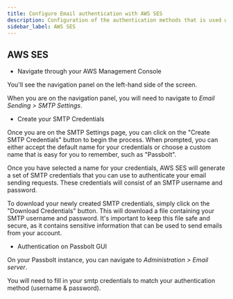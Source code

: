 ```yaml
---
title: Configure Email authentication with AWS SES
description: Configuration of the authentication methods that is used with SMTP for AWS SES
sidebar_label: AWS SES
---
```


<EmailServerConfigurationIntroduction/>

## AWS SES

- Navigate through your AWS Management Console

You'll see the navigation panel on the left-hand side of the screen.

When you are on the navigation panel, you will need to navigate to *Email Sending > SMTP Settings*.

- Create your SMTP Credentials

Once you are on the SMTP Settings page, you can click on the "Create SMTP Credentials" button to begin the process. When prompted, you can either accept the default name for your credentials or choose a custom name that is easy for you to remember, such as "Passbolt".

Once you have selected a name for your credentials, AWS SES will generate a set of SMTP credentials that you can use to authenticate your email sending requests. These credentials will consist of an SMTP username and password.

To download your newly created SMTP credentials, simply click on the "Download Credentials" button. This will download a file containing your SMTP username and password. It's important to keep this file safe and secure, as it contains sensitive information that can be used to send emails from your account.

- Authentication on Passbolt GUI

On your Passbolt instance, you can navigate to *Administration > Email server*.

You will need to fill in your smtp credentials to match your authentication method (username & password).

<TestYourEmailConfiguration/>
